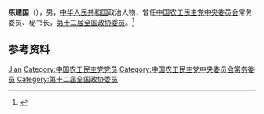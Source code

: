 {{Otheruses|other=名为陈建国的其他人物|陈建国}}

'''陈建国'''（{{bd|1957年|9月|}}），男，[[中华人民共和国|中华人民共和国]]政治人物，曾任[[中国农工民主党中央委员会|中国农工民主党中央委员会]]常务委员、秘书长，[[第十二届全国政协委员|第十二届全国政协委员]]。<ref>{{Cite web|title=全国政协委员、中国农工党中央常委陈建国： 用互联网手段加强全科医疗体系建设|url=http://epaper.21jingji.com/html/2017-03/08/content_57568.htm|accessdate=2020-12-11|work=21世纪经济报道}}</ref>

== 参考资料 ==
{{reflist}}

{{中国人物小作品}}
{{Navboxes 
| title  = 陈建国在[[中国农工民主党|中国农工民主党]]的职务
| list1  =
{{中国农工民主党第十四届中央委员会}}
{{中国农工民主党第十五届中央委员会}}
}}

{{Authority control}}
{{DEFAULTSORT:Chen陈}}
[[Category:陈姓|Jian]]
[[Category:中国农工民主党党员|Category:中国农工民主党党员]]
[[Category:中国农工民主党中央委员会常务委员|Category:中国农工民主党中央委员会常务委员]]
[[Category:第十二届全国政协委员|Category:第十二届全国政协委员]]